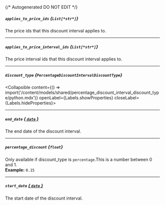 {/* Autogenerated DO NOT EDIT  */}

##### `applies_to_price_ids` *{`List[*str*]`}*
The price ids that this discount interval applies to.

---
##### `applies_to_price_interval_ids` *{`List[*str*]`}*
The price interval ids that this discount interval applies to.

---
##### `discount_type` *{`PercentageDiscountIntervalDiscountType`}*
<Collapsible content={() => import('/content/models/shared/percentage_discount_interval_discount_type/python.mdx')} openLabel={Labels.showProperties} closeLabel={Labels.hideProperties}>
</Collapsible>

---
##### `end_date` [*{ `date` }*](https://docs.python.org/3/library/datetime.html#date-objects)
The end date of the discount interval.

---
##### `percentage_discount` *{`float`}*
Only available if discount_type is `percentage`.This is a number between 0 and 1.
<br/>
**Example:** `0.15`

---
##### `start_date` [*{ `date` }*](https://docs.python.org/3/library/datetime.html#date-objects)
The start date of the discount interval.


